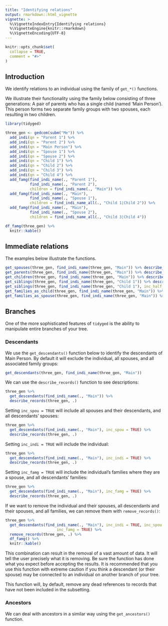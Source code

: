 ```yaml
---
title: "Identifying relations"
output: rmarkdown::html_vignette
vignette: >
  %\VignetteIndexEntry{Identifying relations}
  %\VignetteEngine{knitr::rmarkdown}
  %\VignetteEncoding{UTF-8}
---
```


```r
knitr::opts_chunk$set(
  collapse = TRUE,
  comment = "#>"
)
```

## Introduction

We identify relations to an individual using the family of `get_*()` functions.

We illustrate their functionality using the family below consisting of three generations: A pair of parents who has a single child (named 'Main Person'). This person forms two separate family groups with two spouses, each resulting in two children.

```r
library(tidyged)

three_gen <- gedcom(subm("Me")) %>% 
  add_indi(qn = "Parent 1") %>% 
  add_indi(qn = "Parent 2") %>% 
  add_indi(qn = "Main Person") %>% 
  add_indi(qn = "Spouse 1") %>% 
  add_indi(qn = "Spouse 2") %>%
  add_indi(qn = "Child 1") %>% 
  add_indi(qn = "Child 2") %>% 
  add_indi(qn = "Child 3") %>% 
  add_indi(qn = "Child 4") %>% 
  add_famg(find_indi_name(., "Parent 1"), 
           find_indi_name(., "Parent 2"), 
           children = find_indi_name(., "Main")) %>% 
  add_famg(find_indi_name(., "Main"), 
           find_indi_name(., "Spouse 1"), 
           children = find_indi_name_all(., "Child 1|Child 2")) %>%
  add_famg(find_indi_name(., "Main"),  
           find_indi_name(., "Spouse 2"),
           children = find_indi_name_all(., "Child 3|Child 4"))

df_famg(three_gen) %>% 
  knitr::kable()
```

## Immediate relations

The examples below illustrate the functions.

```r
get_spouses(three_gen, find_indi_name(three_gen, "Main")) %>% describe_records(gedcom = three_gen)
get_parents(three_gen, find_indi_name(three_gen, "Main")) %>% describe_records(gedcom = three_gen)
get_children(three_gen, find_indi_name(three_gen, "Main")) %>% describe_records(gedcom = three_gen)
get_siblings(three_gen, find_indi_name(three_gen, "Child 1")) %>% describe_records(gedcom = three_gen)
get_siblings(three_gen, find_indi_name(three_gen, "Child 1"), inc_half_sibs = TRUE) %>% describe_records(gedcom = three_gen)
get_families_as_child(three_gen, find_indi_name(three_gen, "Main")) %>% describe_records(gedcom = three_gen)
get_families_as_spouse(three_gen, find_indi_name(three_gen, "Main")) %>% describe_records(gedcom = three_gen)
```

## Branches

One of the more sophisticated features of `tidyged` is the ability to manipulate entire branches of your tree. 

### Descendants

We use the `get_descendants()` function below to identify the descendants of Main Person. By default it will exclude the individual, all spouses, and all associated family groups:

```r
get_descendants(three_gen, find_indi_name(three_gen, "Main"))
```

We can use the `describe_records()` function to see descriptions:

```r
three_gen %>% 
  get_descendants(find_indi_name(., "Main")) %>% 
  describe_records(three_gen, .)
```

Setting `inc_spou = TRUE` will include all spouses and their descendants, and all descendants' spouses:

```r
three_gen %>% 
  get_descendants(find_indi_name(., "Main"), inc_spou = TRUE) %>% 
  describe_records(three_gen, .)
```

Setting `inc_indi = TRUE` will include the individual:

```r
three_gen %>% 
  get_descendants(find_indi_name(., "Main"), inc_indi = TRUE) %>% 
  describe_records(three_gen, .)
```

Setting `inc_famg = TRUE` will include the individual's families where they are a spouse, and all descendants' families:

```r
three_gen %>% 
  get_descendants(find_indi_name(., "Main"), inc_famg = TRUE) %>% 
  describe_records(three_gen, .)
```

If we want to remove the individual and their spouses, all descendants and their spouses, and all families, we can remove them with `remove_records()`:

```r
three_gen %>% 
  get_descendants(find_indi_name(., "Main"), inc_indi = TRUE, inc_spou = TRUE,
                       inc_famg = TRUE) %>% 
  remove_records(three_gen, .) %>% 
  df_famg() %>% 
  knitr::kable()
```

This combination can result in the removal of a vast amount of data. It will tell the user precisely what it is removing. Be sure the function has done what you expect before accepting the results. It is recommended that you use this function with extreme caution if you think a descendant (or their spouse) may be connected to an individual on another branch of your tree.

This function will, by default, remove any dead references to records that have not been included in the subsetting.

### Ancestors

We can deal with ancestors in a similar way using the `get_ancestors()` function.


